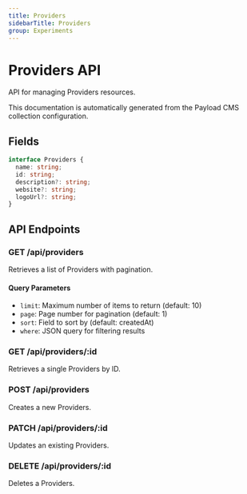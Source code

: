 ```yaml
---
title: Providers
sidebarTitle: Providers
group: Experiments
---
```



# Providers API

API for managing Providers resources.

<Callout type="info">
  This documentation is automatically generated from the Payload CMS collection configuration.
</Callout>


## Fields

```typescript
interface Providers {
  name: string;
  id: string;
  description?: string;
  website?: string;
  logoUrl?: string;
}
```




## API Endpoints

### GET /api/providers
Retrieves a list of Providers with pagination.

#### Query Parameters
- `limit`: Maximum number of items to return (default: 10)
- `page`: Page number for pagination (default: 1)
- `sort`: Field to sort by (default: createdAt)
- `where`: JSON query for filtering results

### GET /api/providers/:id
Retrieves a single Providers by ID.

### POST /api/providers
Creates a new Providers.

### PATCH /api/providers/:id
Updates an existing Providers.

### DELETE /api/providers/:id
Deletes a Providers.

